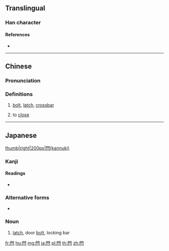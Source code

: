 {{character info/new}}
{{also|闩}}
==Translingual==

===Han character===
{{Han char|rn=169|rad=門|as=01|sn=9|four=77107|canj=ANM|ids=⿵門一}}

====References====
* {{Han ref|kx=1330.030|dkj=41211|dj=1834.030|hdz=74282.030|uh=9582|ud=38274|bh=ADAC|bd=44460}}

----

==Chinese==
{{zh-forms|s=闩}}

===Pronunciation===
{{zh-pron
|m=shuān
|c=saan1
|mn=qz,xm,zz:soan/tw,xm:chhòaⁿ
|mn_note=soan - literary; chhòaⁿ - vernacular (俗)
|mc=
|oc=y
|ma=
|cat=n,v
}}

===Definitions===
{{zh-hanzi}}

# [[bolt]], [[latch]], [[crossbar]]
# {{lb|zh|Cantonese}} to [[close]]

----

==Japanese==
{{ja-kanjitab|閂|yomi=k|sort=かんぬき}}
[[file:Asso, chiavistello porta Magnocavallo.JPG|thumb|right|200px|閂(kannuki)]]

===Kanji===
{{ja-kanji|grade=|rs=門01}}

====Readings====
* {{ja-readings|on=[[さん]] (san), [[せん]] (sen)|kun=[[かんぬき]] (kannuki), {{qualifier|historical}} [[くわんぬき]] (kwannuki)
|nanori=}}
===Alternative forms===
* {{l|ja|貫木}}

===Noun===
{{ja-noun|かんぬき|hhira=くわんぬき}}

# [[latch]], door [[bolt]], locking bar

[[fr:閂]]
[[hu:閂]]
[[mg:閂]]
[[ja:閂]]
[[pl:閂]]
[[th:閂]]
[[zh:閂]]